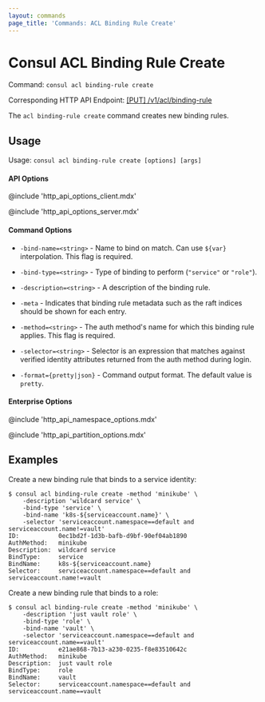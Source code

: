 ```yaml
---
layout: commands
page_title: 'Commands: ACL Binding Rule Create'
---
```


# Consul ACL Binding Rule Create

Command: `consul acl binding-rule create`

Corresponding HTTP API Endpoint: [\[PUT\] /v1/acl/binding-rule](https://www.consul.io/api-docs/acl/binding-rules#create-a-binding-rule)

The `acl binding-rule create` command creates new binding rules.

## Usage

Usage: `consul acl binding-rule create [options] [args]`

#### API Options

@include 'http_api_options_client.mdx'

@include 'http_api_options_server.mdx'

#### Command Options

- `-bind-name=<string>` - Name to bind on match. Can use `${var}`
  interpolation. This flag is required.

- `-bind-type=<string>` - Type of binding to perform (`"service"` or `"role"`).

- `-description=<string>` - A description of the binding rule.

- `-meta` - Indicates that binding rule metadata such as the raft
  indices should be shown for each entry.

- `-method=<string>` - The auth method's name for which this binding rule
  applies. This flag is required.

- `-selector=<string>` - Selector is an expression that matches against
  verified identity attributes returned from the auth method during login.

- `-format={pretty|json}` - Command output format. The default value is `pretty`.

#### Enterprise Options

@include 'http_api_namespace_options.mdx'

@include 'http_api_partition_options.mdx'

## Examples

Create a new binding rule that binds to a service identity:

```shell-session
$ consul acl binding-rule create -method 'minikube' \
    -description 'wildcard service' \
    -bind-type 'service' \
    -bind-name 'k8s-${serviceaccount.name}' \
    -selector 'serviceaccount.namespace==default and serviceaccount.name!=vault'
ID:           0ec1bd2f-1d3b-bafb-d9bf-90ef04ab1890
AuthMethod:   minikube
Description:  wildcard service
BindType:     service
BindName:     k8s-${serviceaccount.name}
Selector:     serviceaccount.namespace==default and serviceaccount.name!=vault
```

Create a new binding rule that binds to a role:

```shell-session
$ consul acl binding-rule create -method 'minikube' \
    -description 'just vault role' \
    -bind-type 'role' \
    -bind-name 'vault' \
    -selector 'serviceaccount.namespace==default and serviceaccount.name==vault'
ID:           e21ae868-7b13-a230-0235-f8e83510642c
AuthMethod:   minikube
Description:  just vault role
BindType:     role
BindName:     vault
Selector:     serviceaccount.namespace==default and serviceaccount.name==vault
```
